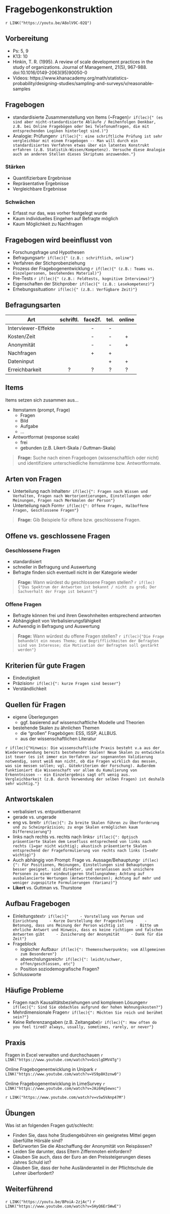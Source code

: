 # Fragebogenkonstruktion 

`r LINK("https://youtu.be/A8olV9C-02Q")`

## Vorbereitung
- Ps: 5, 9
- K13: 10
- Hinkin, T. R. (1995). A review of scale development practices in the study of organizations. Journal of Management, 21(5), 967-988. doi:10.1016/0149-2063(95)90050-0
- Videos: https://www.khanacademy.org/math/statistics-probability/designing-studies/sampling-and-surveys/v/reasonable-samples

## Fragebogen
- standardisierte Zusammenstellung von Items (~Fragen)`r if(lec){" (es sind aber nicht-standardisierte Abläufe / Reihenfolgen Denkbar, z.B. bei Online Fragebögen oder bei Telefonumfragen, die mit entsprechenden Logiken hinterlegt sind.)"}`
- Analogie: Prüfungen`r if(lec){": eine schriftliche Prüfung ist sehr vergleichbar mit einem Fragebogen -- Man will durch ein standardisiertes Verfahren etwas über ein latentes Konstrukt erfahren (z.B. Statistik-Wissen/Kompetenz). Versuche diese Analogie auch an anderen Stellen dieses Skriptums anzuwenden."}`

### Stärken
- Quantifizierbare Ergebnisse
- Repräsentative Ergebnisse
- Vergleichbare Ergebnisse

### Schwächen
- Erfasst nur das, was vorher festgelegt wurde
- Kaum individuelles Eingehen auf Befragte möglich
- Kaum Möglichkeit zu Nachfragen

## Fragebogen wird beeinflusst von
- Forschungsfrage und Hypothesen
- Befragungsart`r if(lec){" (z.B.: schriftlich, online"}`
- Verfahren der Stichprobenziehung
- Prozess der Fragebogenentwicklung `r if(lec){" (z.B.: Teams vs. Einzelpersonen, bestehendes Material)"}`
- Pre-Tests `r if(lec){" (z.B.: Feldtests, kognitive Interviews)"}`
- Eigenschaften der Stichprobe`r if(lec){" (z.B.: Lesekompetenz)"}`
- Erhebungssituation`r if(lec){" (z.B.: Verfügbare Zeit)"}`

## Befragungsarten

Art | schriftl. | face2f. | tel. | online |
--------|:-------:|:-------:|:-------:|:-------:
Interviewer-Effekte | |- |- | | |
Kosten/Zeit | |- |- |+ | |
Anonymität| |- |- |+ |
Nachfragen | |+ |+ | |
Dateninput | | |+ |+ |
Erreichbarkeit | ? |? | ? | ? |

## Items
Items setzen sich zusammen aus...

- Itemstamm (prompt, Frage)
    - Fragen
    - Bild
    - Aufgabe
    - ...
- Antwortformat (response scale)
    - frei
    - gebunden (z.B. Likert-Skala / Guttman-Skala)

> **Frage:** Suche nach einen Fragebogen (wissenschaftlich oder nicht) und identifiziere unterschiedliche Itemstämme bzw. Antwortformate.

## Arten von Fragen
- Unterteilung nach Inhalten`r if(lec){": Fragen nach Wissen und Verhalten, Fragen nach Wertorientierungen, Einstellungen oder Meinungen, Fragen nach Merkmalen der Person"}`
- Unterteilung nach Form`r if(lec){": Offene Fragen, Halboffene Fragen, Geschlossene Fragen"}`

> **Frage:** Gib Beispiele für offene bzw. geschlossene Fragen.

## Offene vs. geschlossene Fragen
### Geschlossene Fragen
+ standardisiert
+ schneller in Befragung und Auswertung
- Befragte finden sich eventuell nicht in der Kategorie wieder

> **Frage:** Wann würdest du geschlossene Fragen stellen?
`r if(lec){"Das Spektrum der Antworten ist bekannt / nicht zu groß; Der Sachverhalt der Frage ist bekannt"}`

### Offene Fragen
+ Befragte können frei und ihren Gewohnheiten entsprechend antworten
- Abhängigkeit von Verbalisierungsfähigkeit
- Aufwendig in Befragung und Auswertung

> **Frage:** Wann würdest du offene Fragen stellen?
`r if(lec){"Die Frage behandelt ein neues Thema; die Begrifflichkeiten der Befragten sind von Interesse; die Motivation der Befragten soll gestärkt werden"}`

## Kriterien für gute Fragen
- Eindeutigkeit
- Präzision`r if(lec){": kurze Fragen sind besser"}`
- Verständlichkeit

## Quellen für Fragen
- eigene Überlegungen
    - ggf. basierend auf wissenschaftliche Modelle und Theorien
- bestehende Skalen zu ähnlichen Themen
    - die "großen" Fragebögen: ESS, ISSP, ALLBUS.
    - aus der wissenschaftlichen Literatur
    
`r if(lec){"Hinweis: Die wissenschaftliche Praxis besteht v.a aus der Wiederverwendung bereits bestehender Skalen! Neue Skalen zu entwickeln ist teuer (es ist immer ein Verfahren zur sogenannten Validierung notwendig, sonst weiß man nicht, ob die Fragen wirklich das messen, was sie messen sollen; vgl. Gütekriterien der Forschung). Außerdem funktioniert die Wissenschaft vor allem du Kumulierung von Erkenntnissen -- ein Einzelergebnis sagt oft wenig aus. Vergleichbarkeit (z.B. durch Verwendung der selben Fragen) ist deshalb sehr wichtig."}` 
    
## Antwortskalen
- verbalisiert vs. entpunktbenannt
- gerade vs. ungerade
- eng vs. breit`r if(lec){": Zu breite Skalen führen zu Überforderung und zu Scheinpräzision; zu enge Skalen ermöglichen kaum Differenzierung"}`
- links nach rechts vs. rechts nach links`r if(lec){": Optisch präsentierte Skalen dem Lesefluss entsprechend von links nach rechts (1=gar nicht wichtig); akustisch präsentierte Skalen entsprechend der Frageformulierung von rechts nach links (1=sehr wichtig)"}`
- Auch abhängig von Prompt: Frage vs. Aussage/Behauptung`r if(lec){": Für Positionen, Meinungen, Einstellungen sind Behauptungen besser geeignet. sind direkter, und veranlassen auch unsichere Personen zu einer eindeutigeren Stellungnahme; Achtung auf ausbalancierte Wertungen (Antworttendenzen); Achtung auf mehr und weniger zugespitzte Formulierungen (Varianz)"}`
- **Likert** vs. Guttman vs. Thurstone

## Aufbau Fragebogen
- Einleitungstext`r if(lec){"
    - Vorstellung von Person und Einrichtung
    - Kurze Darstellung der Fragestellung
    - Betonung, dass uns Meinung der Person wichtig ist
    - Bitte um ehrliche Antwort und Hinweis, dass es keine richtigen und falschen Antworten gibt
    - Zusicherung der Anonymität
    - Dank für die Zeit"}`
- Frageblock
    - logischer Aufbau`r if(lec){": Themenschwerpunkte; vom Allgemeinen zum Besonderen"}`
    - abwechslungsreich`r if(lec){": leicht/schwer, offen/geschlossen, etc"}`
    - Position soziodemografische Fragen?
- Schlussworte

## Häufige Probleme
- Fragen nach Kausalitätsbeziehungen und komplexen Lösungen`r if(lec){": Sind Sie obdachlos aufgrund der hohen Wohnungskosten?"}`
- Mehrdimensionale Fragen`r if(lec){": Möchten Sie reich und berühmt sein?"}`
- Keine Referenzangaben (z.B. Zeitangabe)`r if(lec){": How often do you feel tired? always, usually, sometimes, rarely, or never"}`

## Praxis

Fragen in Excel verwalten und durchschauen
`r LINK("https://www.youtube.com/watch?v=GcslgDMV4Tg")`

Online Fragebogenentwicklung in Unipark
`r LINK("https://www.youtube.com/watch?v=VS9p8H3znw0")`

Online Fragebogenentwicklung in LimeSurvey
`r LINK("https://www.youtube.com/watch?v=JAi6HqSewxc")`

`r LINK("https://www.youtube.com/watch?v=vSw5VAnp47M")`

## Übungen
Was ist an folgenden Fragen gut/schlecht:

- Finden Sie, dass hohe Studiengebühren ein geeignetes Mittel gegen 
überfüllte Hörsäle sind?
- Befürworten Sie die Abschaffung der Anonymität von Reispässen?
- Leiden Sie darunter, dass Eltern Ziffernnoten einfordern? 
- Glauben Sie auch, dass der Euro an den Preissteigerungen dieses Jahres Schuld ist? 
- Glauben Sie, dass der hohe Ausländeranteil in der Pflichtschule die Lehrer 
überfordert?

## Weiterführend

`r LINK("https://youtu.be/BPoiA-2zjAc")`
`r LINK("https://www.youtube.com/watch?v=SHyQ6ErSWwE")`
   
